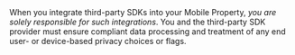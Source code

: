 <Callout type="warning">
When you integrate third-party <Glossary>SDKs</Glossary> into your Mobile Property, <em>you are solely responsible for such integrations</em>.
You and the third-party <Abbr>SDK</Abbr> provider must ensure compliant data processing and treatment of any end user- or device-based privacy choices or flags.
</Callout>
